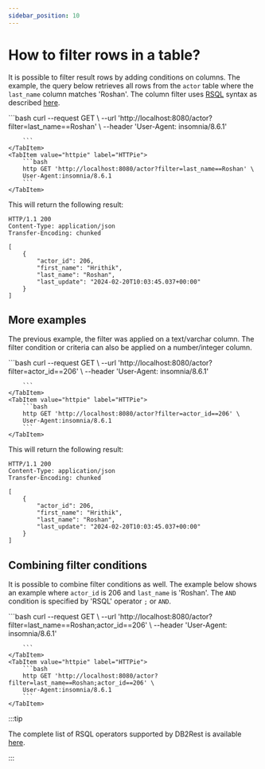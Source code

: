 ```yaml
---
sidebar_position: 10
---
```


# How to filter rows in a table?

It is possible to filter result rows by adding conditions on columns.
The example, the query below retrieves all rows from the `actor` table where the `last_name` column matches 'Roshan'.
The column filter uses [RSQL](http://localhost:3000/docs/read/introduction-to-rsql) syntax as described [here](http://localhost:3000/docs/read/introduction-to-rsql).



<Tabs>
    <TabItem value="cURL" label="cURL" default>
        ```bash
        curl --request GET \
        --url 'http://localhost:8080/actor?filter=last_name==Roshan' \
        --header 'User-Agent: insomnia/8.6.1'

        ```
    </TabItem>
    <TabItem value="httpie" label="HTTPie">
        ```bash
        http GET 'http://localhost:8080/actor?filter=last_name==Roshan' \
        User-Agent:insomnia/8.6.1
        ```
    </TabItem>

</Tabs>

This will return the following result:

```http
HTTP/1.1 200
Content-Type: application/json
Transfer-Encoding: chunked

[
	{
		"actor_id": 206,
		"first_name": "Hrithik",
		"last_name": "Roshan",
		"last_update": "2024-02-20T10:03:45.037+00:00"
	}
]

```


## More examples

The previous example, the filter was applied on a text/varchar column. The filter condition or criteria can also
be applied on a number/integer column.


<Tabs>
    <TabItem value="cURL" label="cURL" default>
        ```bash
        curl --request GET \
        --url 'http://localhost:8080/actor?filter=actor_id==206' \
        --header 'User-Agent: insomnia/8.6.1'

        ```
    </TabItem>
    <TabItem value="httpie" label="HTTPie">
        ```bash
        http GET 'http://localhost:8080/actor?filter=actor_id==206' \
        User-Agent:insomnia/8.6.1
        ```
    </TabItem>

</Tabs>


This will return the following result:

```http
HTTP/1.1 200
Content-Type: application/json
Transfer-Encoding: chunked

[
	{
		"actor_id": 206,
		"first_name": "Hrithik",
		"last_name": "Roshan",
		"last_update": "2024-02-20T10:03:45.037+00:00"
	}
]

```


## Combining filter conditions

It is possible to combine filter conditions as well. The example below shows an example where `actor_id` is 206 and
`last_name` is 'Roshan'. The `AND` condition is specified by 'RSQL' operator `;` or `AND`.



<Tabs>
    <TabItem value="cURL" label="cURL" default>
        ```bash
        curl --request GET \
        --url 'http://localhost:8080/actor?filter=last_name==Roshan;actor_id==206' \
        --header 'User-Agent: insomnia/8.6.1'

        ```
    </TabItem>
    <TabItem value="httpie" label="HTTPie">
        ```bash
        http GET 'http://localhost:8080/actor?filter=last_name==Roshan;actor_id==206' \
        User-Agent:insomnia/8.6.1
        ```
    </TabItem>

</Tabs>


:::tip

The complete list of RSQL operators supported by DB2Rest is available [here](https://db2rest.com/docs/read/supported-rsql-operators).

:::

